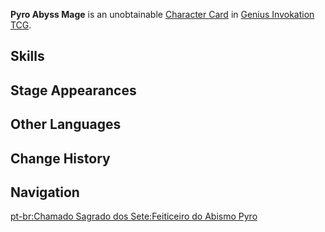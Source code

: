 {{About|the [[Character Card]]|the [[Elite Enemy]]|Pyro Abyss Mage}}
{{Genius Invokation TCG Infobox
|title       = Pyro Abyss Mage
|id          = 003301
|image       = Pyro Abyss Mage Character Card.png
|type        = Character Card
|health      = 4
|element     = Pyro
|faction     = Monster
|weapon      = Other Weapons
}}
'''Pyro Abyss Mage''' is an unobtainable [[Character Card]] in [[Genius Invokation TCG]].

==Skills==
{{Genius Invokation TCG Skills Table}}

==Stage Appearances==
{{Genius Invokation TCG Stage Appearances}}

==Other Languages==
{{Transclude|Pyro Abyss Mage|Other Languages}}

==Change History==
{{Change History|3.3}}

==Navigation==
{{Genius Invokation TCG Navbox|Character Card Unobtainable}}
[[pt-br:Chamado Sagrado dos Sete:Feiticeiro do Abismo Pyro]]